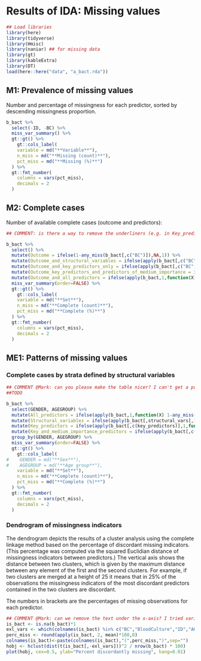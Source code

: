 # Results of IDA: Missing values {#Missing}


```r
## Load libraries
library(here)
library(tidyverse)
library(Hmisc)
library(naniar) ## for missing data 
library(gt)
library(kableExtra)
library(DT)
load(here::here("data", "a_bact.rda"))

```


## M1: Prevalence of missing values

Number and percentage of missingness for each predictor, sorted by descending missingness proportion. 

```r
b_bact %>%
  select(-ID, -BC) %>%
  miss_var_summary() %>%
  gt::gt() %>%
    gt::cols_label(
    variable = md("**Variable**"),
    n_miss = md("**Missing (count)**"),
    pct_miss = md("**Missing (%)**")
  ) %>%
  gt::fmt_number(
    columns = vars(pct_miss),
    decimals = 2
  )

```


## M2: Complete cases

Number of available complete cases (outcome and predictors):

```r
## COMMENT: is there a way to remove the underliners (e.g. in Key_predictors_only)

b_bact %>%
  select() %>%
  mutate(Outcome = ifelse(1-any_miss(b_bact[,c("BC")]),NA,1)) %>%
  mutate(Outcome_and_structural_variables = ifelse(apply(b_bact[,c("BC",structural_vars)],1,function(X) 1-any_miss(X)),NA,1)) %>%
  mutate(Outcome_and_key_predictors_only = ifelse(apply(b_bact[,c("BC",key_predictors)],1,function(X) 1-any_miss(X)),NA,1)) %>%
  mutate(Outcome_key_predictors_and_predictors_of_medium_importance = ifelse(apply(b_bact[,c("BC",key_predictors,medimp_predictors)],1,function(X) 1-any_miss(X)),NA,1)) %>%   
  mutate(Outcome_and_all_predictors = ifelse(apply(b_bact,1,function(X) 1-any_miss(X)),NA,1)) %>%
  miss_var_summary(order=FALSE) %>%
  gt::gt() %>%
    gt::cols_label(
    variable = md("**Set**"),
    n_miss = md("**Complete (count)**"),
    pct_miss = md("**Complete (%)**")
  ) %>%
  gt::fmt_number(
    columns = vars(pct_miss),
    decimals = 2
  )

```


## ME1: Patterns of missing values

### Complete cases by strata defined by structural variables

```r

## COMMENT @Mark: can you please make the table nicer? I can't get a proper structure with GENDER and AGEGROUP.
##TODO

b_bact %>%
  select(GENDER, AGEGROUP) %>%
  mutate(All_predictors = ifelse(apply(b_bact,1,function(X) 1-any_miss(X)),NA,1)) %>%
  mutate(Structural_variables = ifelse(apply(b_bact[,structural_vars],1,function(X) 1-any_miss(X)),NA,1)) %>%
  mutate(Key_predictors = ifelse(apply(b_bact[,c(key_predictors)],1,function(X) 1-any_miss(X)),NA,1)) %>%
  mutate(Key_and_medium_importance_predictors = ifelse(apply(b_bact[,c(key_predictors,medimp_predictors)],1,function(X) 1-any_miss(X)),NA,1)) %>%
  group_by(GENDER, AGEGROUP) %>%
  miss_var_summary(order=FALSE) %>%
  gt::gt() %>%
    gt::cols_label(
#    GENDER = md("**Sex**"),
#    AGEGROUP = md("**Age group**"),
    variable = md("**Set**"),
    n_miss = md("**Complete (count)**"),
    pct_miss = md("**Complete (%)**")
  ) %>%
  gt::fmt_number(
    columns = vars(pct_miss),
    decimals = 2
  )

```


### Dendrogram of missingness indicators 

The dendrogram depicts the results of a cluster analysis using the complete linkage method based on the percentage of discordant missing indicators. (This percentage was computed via the squared Euclidian distance of missingness indicators between predictors.) The vertical axis shows the distance between two clusters, which is given by the maximum distance between any element of the first and the second clusters.  For example, if two clusters are merged at a height of 25 it means that in 25% of the observations the missingness indicators of the most discordant predictors contained in the two clusters are discordant.

The numbers in brackets are the percentages of missing observations for each predictor.

```r

## COMMENT @Mark: can we remove the text under the x-axis? I tried various (xlab, sub) but all failed.
is_bact <- is.na(b_bact)*1
exl_vars <- which(colnames(is_bact) %in% c("BC","BloodCulture","ID","AGEGROUP","SEX"))
perc_miss <- round(apply(is_bact, 2, mean)*100,0)
colnames(is_bact)<-paste(colnames(is_bact),"(",perc_miss,")",sep="")
hobj <- hclust(dist(t(is_bact[,-exl_vars]))^2 / nrow(b_bact) * 100)
plot(hobj, cex=0.5, ylab="Percent discordantly missing", hang=0.01)
```



